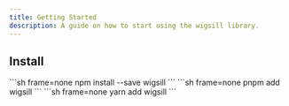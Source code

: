 ```yaml
---
title: Getting Started
description: A guide on how to start using the wigsill library.
---
```



## Install

<Tabs syncKey="package-manager">
  <TabItem label="npm" icon="seti:npm">
    ```sh frame=none
    npm install --save wigsill
    ```
  </TabItem>
  <TabItem label="pnpm" icon="pnpm">
    ```sh frame=none
    pnpm add wigsill
    ```
  </TabItem>
  <TabItem label="yarn" icon="seti:yarn">
    ```sh frame=none
    yarn add wigsill
    ```
  </TabItem>
</Tabs>